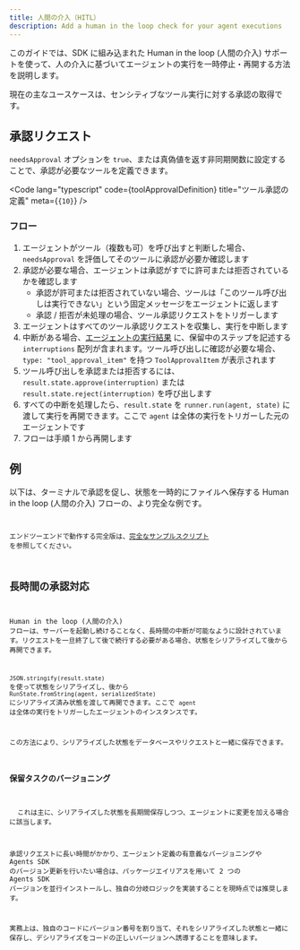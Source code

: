 ```yaml
---
title: 人間の介入（HITL）
description: Add a human in the loop check for your agent executions
---
```



このガイドでは、SDK に組み込まれた Human in the loop (人間の介入) サポートを使って、人の介入に基づいてエージェントの実行を一時停止・再開する方法を説明します。

現在の主なユースケースは、センシティブなツール実行に対する承認の取得です。

## 承認リクエスト

`needsApproval` オプションを `true`、または真偽値を返す非同期関数に設定することで、承認が必要なツールを定義できます。

<Code
  lang="typescript"
  code={toolApprovalDefinition}
  title="ツール承認の定義"
  meta={`{10}`}
/>

### フロー

1. エージェントがツール（複数も可）を呼び出すと判断した場合、`needsApproval` を評価してそのツールに承認が必要か確認します
2. 承認が必要な場合、エージェントは承認がすでに許可または拒否されているかを確認します
   - 承認が許可または拒否されていない場合、ツールは「このツール呼び出しは実行できない」という固定メッセージをエージェントに返します
   - 承認 / 拒否が未処理の場合、ツール承認リクエストをトリガーします
3. エージェントはすべてのツール承認リクエストを収集し、実行を中断します
4. 中断がある場合、[エージェントの実行結果](/openai-agents-js/ja/guides/results) に、保留中のステップを記述する `interruptions` 配列が含まれます。ツール呼び出しに確認が必要な場合、`type: "tool_approval_item"` を持つ `ToolApprovalItem` が表示されます
5. ツール呼び出しを承認または拒否するには、`result.state.approve(interruption)` または `result.state.reject(interruption)` を呼び出します
6. すべての中断を処理したら、`result.state` を `runner.run(agent, state)` に渡して実行を再開できます。ここで `agent` は全体の実行をトリガーした元のエージェントです
7. フローは手順 1 から再開します

## 例

以下は、ターミナルで承認を促し、状態を一時的にファイルへ保存する Human in the loop (人間の介入) フローの、より完全な例です。

<Code
  lang="typescript"
  code={humanInTheLoopExample}
  title="Human in the loop"
/>

エンドツーエンドで動作する完全版は、[完全なサンプルスクリプト](https://github.com/openai/openai-agents-js/tree/main/examples/agent-patterns/human-in-the-loop.ts) を参照してください。

## 長時間の承認対応

Human in the loop (人間の介入) フローは、サーバーを起動し続けることなく、長時間の中断が可能なように設計されています。リクエストを一旦終了して後で続行する必要がある場合、状態をシリアライズして後から再開できます。

`JSON.stringify(result.state)` を使って状態をシリアライズし、後から `RunState.fromString(agent, serializedState)` にシリアライズ済み状態を渡して再開できます。ここで `agent` は全体の実行をトリガーしたエージェントのインスタンスです。

この方法により、シリアライズした状態をデータベースやリクエストと一緒に保存できます。

### 保留タスクのバージョニング

<Aside>
  これは主に、シリアライズした状態を長期間保存しつつ、エージェントに変更を加える場合に該当します。
</Aside>

承認リクエストに長い時間がかかり、エージェント定義の有意義なバージョニングや Agents SDK のバージョン更新を行いたい場合は、パッケージエイリアスを用いて 2 つの Agents SDK バージョンを並行インストールし、独自の分岐ロジックを実装することを現時点では推奨します。

実務上は、独自のコードにバージョン番号を割り当て、それをシリアライズした状態と一緒に保存し、デシリアライズをコードの正しいバージョンへ誘導することを意味します。
